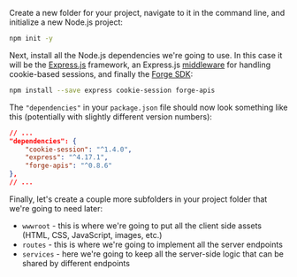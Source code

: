 Create a new folder for your project, navigate to it in the command line,
and initialize a new Node.js project:

```bash
npm init -y
```

Next, install all the Node.js dependencies we're going to use. In this case it will be
the [Express.js](https://expressjs.com) framework, an Express.js [middleware](https://expressjs.com/en/guide/using-middleware.html)
for handling cookie-based sessions, and finally the [Forge SDK](https://www.npmjs.com/package/forge-apis):

```bash
npm install --save express cookie-session forge-apis
```

The `"dependencies"` in your `package.json` file should now look something like this
(potentially with slightly different version numbers):

```json
// ...
"dependencies": {
    "cookie-session": "^1.4.0",
    "express": "^4.17.1",
    "forge-apis": "^0.8.6"
},
// ...
```

Finally, let's create a couple more subfolders in your project folder that we're going to need later:

- `wwwroot` - this is where we're going to put all the client side assets (HTML, CSS, JavaScript, images, etc.)
- `routes` - this is where we're going to implement all the server endpoints
- `services` - here we're going to keep all the server-side logic that can be shared by different endpoints
